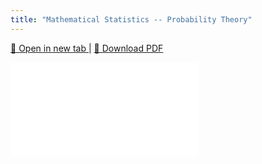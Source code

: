 ```yaml
---
title: "Mathematical Statistics -- Probability Theory"
---
```


<p>
  <a href="pdf/Probability.pdf" target="_blank" rel="noopener noreferrer">
    📖 Open in new tab
  </a> |
  <a href="pdf/Probability.pdf" download>
    📄 Download PDF
  </a>
</p>

<div class="responsive-pdf">
  <iframe src="pdf/Probability.pdf" frameborder="0"></iframe>
</div>

